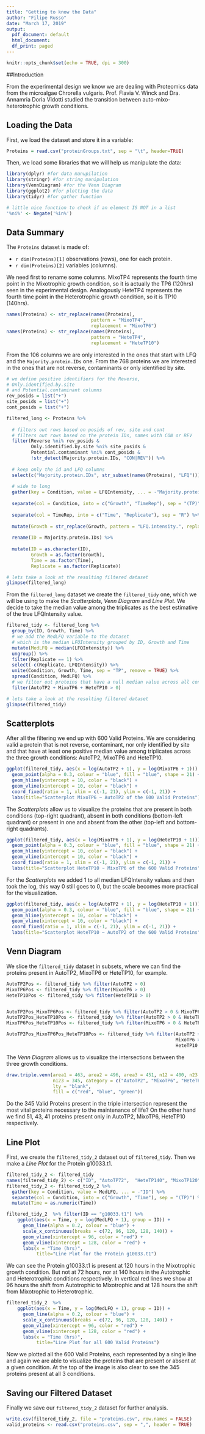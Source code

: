```yaml
---
title: "Getting to know the Data"
author: "Filipe Russo"
date: "March 17, 2019"
output:
  pdf_document: default
  html_document:
  df_print: paged
---
```


```r
knitr::opts_chunk$set(echo = TRUE, dpi = 300)
```

##Introduction

From the experimental design we know we are dealing with Proteomics data from the microalgae Chrorella vulgaris. Prof. Flavia V. Winck and Dra. Annamria Doria Vidotti studied the transition between auto-mixo-heterotrophic growth conditions.

## Loading the Data

First, we load the dataset and store it in a variable:

```r
Proteins = read.csv("proteinGroups.txt", sep = "\t", header=TRUE)
```

Then, we load some libraries that we will help us manipulate the data:

```r
library(dplyr) #for data manupilation
library(stringr) #for string manipulation
library(VennDiagram) #for the Venn Diagram
library(ggplot2) #for plotting the data
library(tidyr) #for gather function

# little nice function to check if an element IS NOT in a list
'%ni%' <- Negate('%in%')
```

## Data Summary

The `Proteins` dataset is made of:

* `r dim(Proteins)[1]` observations (rows), one for each protein.
* `r dim(Proteins)[2]` variables (columns).  

We need first to rename some columns. MixoTP4 represents the fourth time point in the Mixotrophic growth condition, so it is actually the TP6 (120hrs) seen in the experimental design. Analogously HeteTP4 represents the fourth time point in the Heterotrophic growth condition, so it is TP10 (140hrs).

```r
names(Proteins) <- str_replace(names(Proteins), 
                               pattern = "MixoTP4", 
                               replacement = "MixoTP6")
names(Proteins) <- str_replace(names(Proteins), 
                               pattern = "HeteTP4", 
                               replacement = "HeteTP10")
```

From the 106 columns we are only interested in the ones that start with LFQ and the `Majority.protein.IDs` one.
From the 768 proteins we are interested in the ones that are not reverse, contaminants or only identified by site. 

```r
# we define positive identifiers for the Reverse, 
# Only.identified.by.site 
# and Potential.contaminant columns
rev_posids = list("+") 
site_posids = list("+") 
cont_posids = list("+")

filtered_long <- Proteins %>%
  
  # filters out rows based on posids of rev, site and cont
  # filters out rows based on the protein IDs, names with CON or REV
  filter(Reverse %ni% rev_posids & 
         Only.identified.by.site %ni% site_posids & 
         Potential.contaminant %ni% cont_posids & 
         !str_detect(Majority.protein.IDs, "CON|REV")) %>%
  
  # keep only the id and LFQ columns
  select(c("Majority.protein.IDs", str_subset(names(Proteins), "LFQ"))) %>% 
  
  # wide to long
  gather(key = Condition, value = LFQIntensity, ... = -"Majority.protein.IDs") %>%
  
  separate(col = Condition, into = c("Growth", "TimeRep"), sep = "(TP)") %>%
  
  separate(col = TimeRep, into = c("Time", "Replicate"), sep = "R") %>%
  
  mutate(Growth = str_replace(Growth, pattern = "LFQ.intensity.", replacement = "")) %>%
  
  rename(ID = Majority.protein.IDs) %>%
  
  mutate(ID = as.character(ID), 
         Growth = as.factor(Growth), 
         Time = as.factor(Time), 
         Replicate = as.factor(Replicate))

# lets take a look at the resulting filtered dataset
glimpse(filtered_long)
```

From the `filtered_long` dataset we create the `filtered_tidy` one, which we will be using to make the *Scatterplots*, *Venn Diagram* and *Line Plot*. We decide to take the median value among the triplicates as the best estimative of the true LFQIntensity value.

```r
filtered_tidy <- filtered_long %>%
  group_by(ID, Growth, Time) %>%
  # we add the MedLFQ variable to the dataset
  # which is the median LFQIntensity grouped by ID, Growth and Time
  mutate(MedLFQ = median(LFQIntensity)) %>%
  ungroup() %>%
  filter(Replicate == 1) %>%
  select(-c(Replicate, LFQIntensity)) %>% 
  unite(Condition, Growth, Time, sep = "TP", remove = TRUE) %>%
  spread(Condition, MedLFQ) %>%
  # we filter out proteins that have a null median value across all conditions
  filter(AutoTP2 + MixoTP6 + HeteTP10 > 0)

# lets take a look at the resulting filtered dataset
glimpse(filtered_tidy)
```

## Scatterplots

After all the filtering we end up with 600 Valid Proteins. We are considering valid a protein that is not reverse, contaminant, nor only identified by site and that have at least one positive median value among triplicates across the three growth conditions: AutoTP2, MixoTP6 and HeteTP10.

```r
ggplot(filtered_tidy, aes(x = log(AutoTP2 + 1), y = log(MixoTP6 + 1))) +
  geom_point(alpha = 0.3, colour = "blue", fill = "blue", shape = 21) +
  geom_hline(yintercept = 10, color = "black") +
  geom_vline(xintercept = 10, color = "black") +
  coord_fixed(ratio = 1, xlim = c(-1, 21), ylim = c(-1, 21)) +
  labs(title="Scatterplot MixoTP6 ~ AutoTP2 of the 600 Valid Proteins")
```

The *Scatterplots* allow us to visualize the proteins that are present in both conditions (top-right quadrant), absent in both conditions (bottom-left quadrant) or present in one and absent from the other (top-left and bottom-right quadrants).

```r
ggplot(filtered_tidy, aes(x = log(MixoTP6 + 1), y = log(HeteTP10 + 1))) +
  geom_point(alpha = 0.3, colour = "blue", fill = "blue", shape = 21) +
  geom_hline(yintercept = 10, color = "black") +
  geom_vline(xintercept = 10, color = "black") +
  coord_fixed(ratio = 1, xlim = c(-1, 21), ylim = c(-1, 21)) +
  labs(title="Scatterplot HeteTP10 ~ MixoTP6 of the 600 Valid Proteins")
```

For the *Scatterplots* we added 1 to all median LFQIntensity values and then took the log, this way 0 still goes to 0, but the scale becomes more practical for the visualization. 

```r
ggplot(filtered_tidy, aes(x = log(AutoTP2 + 1), y = log(HeteTP10 + 1))) +
  geom_point(alpha = 0.3, colour = "blue", fill = "blue", shape = 21) +
  geom_hline(yintercept = 10, color = "black") +
  geom_vline(xintercept = 10, color = "black") +
  coord_fixed(ratio = 1, xlim = c(-1, 21), ylim = c(-1, 21)) +
  labs(title="Scatterplot HeteTP10 ~ AutoTP2 of the 600 Valid Proteins")
```

## Venn Diagram

We slice the `filtered_tidy` dataset in subsets, where we can find the proteins present in AutoTP2, MixoTP6 or HeteTP10, for example. 

```r
AutoTP2Pos <- filtered_tidy %>% filter(AutoTP2 > 0)
MixoTP6Pos <- filtered_tidy %>% filter(MixoTP6 > 0)
HeteTP10Pos <- filtered_tidy %>% filter(HeteTP10 > 0)


AutoTP2Pos_MixoTP6Pos <- filtered_tidy %>% filter(AutoTP2 > 0 & MixoTP6 > 0)
AutoTP2Pos_HeteTP10Pos <- filtered_tidy %>% filter(AutoTP2 > 0 & HeteTP10 > 0)
MixoTP6Pos_HeteTP10Pos <- filtered_tidy %>% filter(MixoTP6 > 0 & HeteTP10 > 0)

AutoTP2Pos_MixoTP6Pos_HeteTP10Pos <- filtered_tidy %>% filter(AutoTP2 > 0 & 
                                                              MixoTP6 > 0 & 
                                                              HeteTP10 > 0)
```

The *Venn Diagram* allows us to visualize the intersections between the three growth conditions.

```r
draw.triple.venn(area1 = 463, area2 = 496, area3 = 451, n12 = 400, n23 = 398, n13 = 357, 
                 n123 = 345, category = c("AutoTP2", "MixoTP6", "HeteTP10"), 
                 lty = "blank", 
                 fill = c("red", "blue", "green"))

```

Do the 345 Valid Proteins present in the triple intersection represent the most vital proteins necessary to the maintenance of life? On the other hand we find 51, 43, 41 proteins present only in AutoTP2, MixoTP6, HeteTP10 respectively. 

## Line Plot

First, we create the `filtered_tidy_2` dataset out of `filtered_tidy`. Then we make a *Line Plot* for the Protein g10033.t1.

```r
filtered_tidy_2 <- filtered_tidy
names(filtered_tidy_2) <- c("ID", "AutoTP72",  "HeteTP140", "MixoTP120")
filtered_tidy_2 <- filtered_tidy_2 %>% 
  gather(key = Condition, value = MedLFQ, ... = -"ID") %>%
  separate(col = Condition, into = c("Growth", "Time"), sep = "(TP)") %>%
  mutate(Time = as.numeric(Time))

filtered_tidy_2  %>% filter(ID == "g10033.t1") %>% 
    ggplot(aes(x = Time, y = log(MedLFQ + 1), group = ID)) +
      geom_line(alpha = 0.2, colour = "blue") +
      scale_x_continuous(breaks = c(72, 96, 120, 128, 140)) +
      geom_vline(xintercept = 96, color = "red") +
      geom_vline(xintercept = 128, color = "red") +
      labs(x = "Time (hrs)", 
           title="Line Plot for the Protein g10033.t1")
```

We can see the Protein g10033.t1 is present at 120 hours in the Mixotrophic growth condition. But not at 72 hours, nor at 140 hours in the Autotrophic and Heterotrophic conditions respectively. In vertical red lines we show at 96 hours the shift from Autotrophic to Mixotrophic and at 128 hours the shift from Mixotrophic to Heterotrophic. 

```r
filtered_tidy_2  %>% 
    ggplot(aes(x = Time, y = log(MedLFQ + 1), group = ID)) +
      geom_line(alpha = 0.2, colour = "blue") +
      scale_x_continuous(breaks = c(72, 96, 120, 128, 140)) +
      geom_vline(xintercept = 96, color = "red") +
      geom_vline(xintercept = 128, color = "red") +
      labs(x = "Time (hrs)", 
           title="Line Plot for all 600 Valid Proteins")
```

Now we plotted all the 600 Valid Proteins, each represented by a single line and again we are able to visualize the proteins that are present or absent at a given condition. At the top of the image is also clear to see the 345 proteins present at all 3 conditions.

## Saving our Filtered Dataset

Finally we save our `filtered_tidy_2` dataset for further analysis.

```r
write.csv(filtered_tidy_2, file = "proteins.csv", row.names = FALSE)
valid_proteins <- read.csv("proteins.csv", sep = ",", header = TRUE)
```

